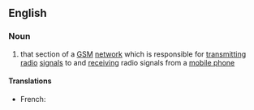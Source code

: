 ==English==

===Noun===
{{wikipedia}}
{{en-noun|-}}

# {{lb|en|telecommunications}} that section of a [[GSM]] [[network]] which is responsible for [[transmitting]] [[radio]] [[signal]]s to and [[receiving]] radio signals from a [[mobile phone]]

====Translations====
{{trans-top|(telecommunications)}}
* French: {{t|fr|sous-système radio}}
{{trans-mid}}
{{trans-bottom}}